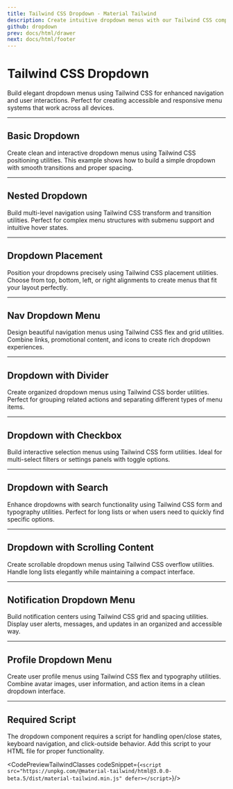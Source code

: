 ```yaml
---
title: Tailwind CSS Dropdown - Material Tailwind
description: Create intuitive dropdown menus with our Tailwind CSS components. Perfect for navigation, settings, and user interactions.
github: dropdown
prev: docs/html/drawer
next: docs/html/footer
---
```


<InfoBadge />

# Tailwind CSS Dropdown

Build elegant dropdown menus using Tailwind CSS for enhanced navigation and user interactions. Perfect for creating accessible and responsive menu systems that work across all devices.

---

## Basic Dropdown

Create clean and interactive dropdown menus using Tailwind CSS positioning utilities. This example shows how to build a simple dropdown with smooth transitions and proper spacing.

<PreviewWithCode relativePath="dropdown/dropdown-demo.tsx" language="html" />

---

## Nested Dropdown

Build multi-level navigation using Tailwind CSS transform and transition utilities. Perfect for complex menu structures with submenu support and intuitive hover states.

<PreviewWithCode relativePath="dropdown/dropdown-nested.tsx" language="html" />

---

## Dropdown Placement

Position your dropdowns precisely using Tailwind CSS placement utilities. Choose from top, bottom, left, or right alignments to create menus that fit your layout perfectly.

<PreviewWithCode relativePath="dropdown/dropdown-placement.tsx" language="html" />

---

## Nav Dropdown Menu

Design beautiful navigation menus using Tailwind CSS flex and grid utilities. Combine links, promotional content, and icons to create rich dropdown experiences.

<PreviewWithCode relativePath="dropdown/dropdown-nav-menu.tsx" language="html" />

---

## Dropdown with Divider

Create organized dropdown menus using Tailwind CSS border utilities. Perfect for grouping related actions and separating different types of menu items.

<PreviewWithCode relativePath="dropdown/dropdown-divider.tsx" language="html" />

---

## Dropdown with Checkbox

Build interactive selection menus using Tailwind CSS form utilities. Ideal for multi-select filters or settings panels with toggle options.

<PreviewWithCode relativePath="dropdown/dropdown-checkbox.tsx" language="html" />

---

## Dropdown with Search

Enhance dropdowns with search functionality using Tailwind CSS form and typography utilities. Perfect for long lists or when users need to quickly find specific options.

<PreviewWithCode relativePath="dropdown/dropdown-search.tsx" language="html" />

---

## Dropdown with Scrolling Content

Create scrollable dropdown menus using Tailwind CSS overflow utilities. Handle long lists elegantly while maintaining a compact interface.

<PreviewWithCode relativePath="dropdown/dropdown-scrolling.tsx" language="html" />

---

## Notification Dropdown Menu

Build notification centers using Tailwind CSS grid and spacing utilities. Display user alerts, messages, and updates in an organized and accessible way.

<PreviewWithCode relativePath="dropdown/dropdown-notification.tsx" language="html" />

---

## Profile Dropdown Menu

Create user profile menus using Tailwind CSS flex and typography utilities. Combine avatar images, user information, and action items in a clean dropdown interface.

<PreviewWithCode relativePath="dropdown/dropdown-profile.tsx" language="html" />

---

## Required Script

The dropdown component requires a script for handling open/close states, keyboard navigation, and click-outside behavior. Add this script to your HTML file for proper functionality.

<CodePreviewTailwindClasses codeSnippet={`<script src="https://unpkg.com/@material-tailwind/html@3.0.0-beta.5/dist/material-tailwind.min.js" defer></script>`}/>
